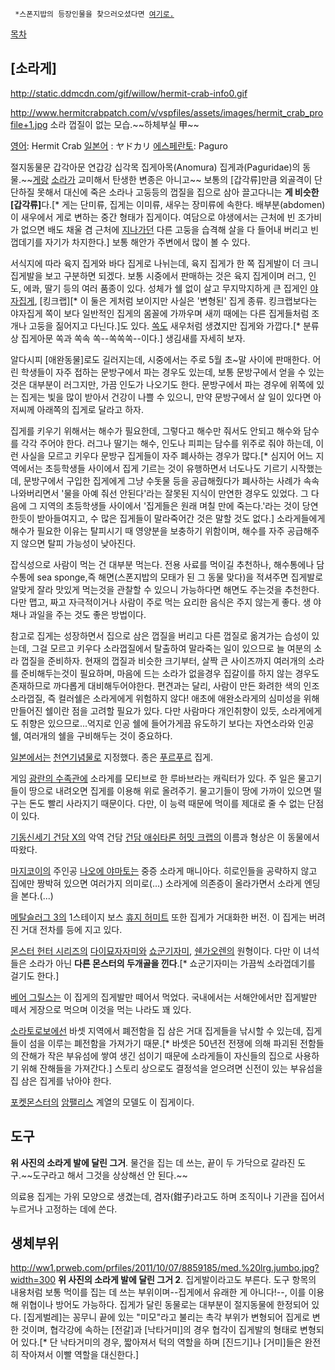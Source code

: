   *스폰지밥의 등장인물을 찾으러오셨다면 [[집게사장|여기로.]]

[[목차]]

== [소라게] ==
http://static.ddmcdn.com/gif/willow/hermit-crab-info0.gif

http://www.hermitcrabpatch.com/v/vspfiles/assets/images/hermit_crab_profile+1.jpg
소라 껍질이 없는 모습.~~하체부실 甲~~

[[영어]]: Hermit Crab
[[일본어]] : ヤドカリ
[[에스페란토]]: Paguro

절지동물문 갑각아문 연갑강 십각목 집게아목(Anomura) 집게과(Paguridae)의 동물.~~[[게]]랑 [[소라]]가 교미해서 탄생한 변종은 아니고~~ 보통의 [갑각류]만큼 외골격이 단단하질 못해서 대신에 죽은 소라나 고둥등의 껍질을 집으로 삼아 끌고다니는 '''게 비슷한 [갑각류]'''다.[* 게는 단미류, 집게는 이미류, 새우는 장미류에 속한다. 배부분(abdomen)이 새우에서 게로 변하는 중간 형태가 집게이다. 여담으로 야생에서는 근처에 빈 조가비가 없으면 배도 채울 겸 근처에 [[지나가던]] 다른 고둥을 습격해 살을 다 들어내 버리고 빈 껍데기를 자기가 차지한다.] 보통 해안가 주변에서 많이 볼 수 있다.

서식지에 따라 육지 집게와 바다 집게로 나뉘는데, 육지 집게가 한 쪽 집게발이 더 크니 집게발을 보고 구분하면 되겠다. 보통 시중에서 판매하는 것은 육지 집게이며 러그, 인도, 에콰, 딸기 등의 여러 품종이 있다. 성체가 쉘 없이 살고 무지막지하게 큰 집게인 [[야자집게]], [킹크랩][* 이 둘은 게처럼 보이지만 사실은 '변형된' 집게 종류. 킹크랩보다는 야자집게 쪽이 보다 일반적인 집게의 몸꼴에 가까우며 새끼 때에는 다른 집게들처럼 조개나 고둥을 짊어지고 다닌다.]도 있다. [[쏙]]도 새우처럼 생겼지만 집게와 가깝다.[* 분류상 집게아문 쏙과 쏙속 쏙--쏙쏙쏙--이다.] 생김새를 자세히 보자.

알다시피 [애완동물]로도 길러지는데, 시중에서는 주로 5월 초~말 사이에 판매한다. 어린 학생들이 자주 접하는 문방구에서 파는 경우도 있는데, 보통 문방구에서 얻을 수 있는 것은 대부분이 러그지만, 가끔 인도가 나오기도 한다. 문방구에서 파는 경우에 위쪽에 있는 집게는 빛을 많이 받아서 건강이 나쁠 수 있으니, 만약 문방구에서 살 일이 있다면 아저씨께 아래쪽의 집게로 달라고 하자.

집게를 키우기 위해서는 해수가 필요한데, 그렇다고 해수만 줘서도 안되고 해수와 담수를 각각 주어야 한다. 러그나 딸기는 해수, 인도나 피피는 담수를 위주로 줘야 하는데, 이런 사실을 모르고 키우다 문방구 집게들이 자주 폐사하는 경우가 많다.[* 심지어 어느 지역에서는 초등학생들 사이에서 집게 기르는 것이 유행하면서 너도나도 기르기 시작했는데, 문방구에서 구입한 집게에게 그냥 수돗물 등을 공급해줬다가 폐사하는 사례가 속속 나와버리면서 '물을 아예 줘선 안된다'라는 잘못된 지식이 만연한 경우도 있었다. 그 다음에 그 지역의 초등학생들 사이에서 '집게들은 원래 며칠 만에 죽는다.'라는 것이 당연한듯이 받아들여지고, 수 많은 집게들이 말라죽어간 것은 말할 것도 없다.] 소라게들에게 해수가 필요한 이유는 탈피시기 때 영양분을 보충하기 위함이며, 해수를 자주 공급해주지 않으면 탈피 가능성이 낮아진다.

잡식성으로 사람이 먹는 건 대부분 먹는다. 전용 사료를 먹이길 추천하나, 해수통에나 담수통에 sea sponge,즉 해면(스폰지밥의 모태가 된 그 동물 맞다)을 적셔주면 집게발로 알맞게 잘라 맛있게 먹는것을 관찰할 수 있으니 가능하다면 해면도 주는것을 추천한다.  다만 맵고, 짜고 자극적이거나 사람이 주로 먹는 요리한 음식은 주지 않는게 좋다.
생 야채나 과일을 주는 것도 좋은 방법이다.

참고로 집게는 성장하면서 집으로 삼은 껍질을 버리고 다른 껍질로 옮겨가는 습성이 있는데, 그걸 모르고 키우다 소라껍질에서 탈출하여 말라죽는 일이 있으므로 늘 여분의 소라 껍질을 준비하자. 현재의 껍질과 비슷한 크기부터, 살짝 큰 사이즈까지 여러개의 소라를 준비해두는것이 필요하며, 마음에 드는 소라가 없을경우 집갈이를 하지 않는 경우도 존재하므로 까다롭게 대비해두어야한다. 편견과는 달리, 사람이 만든 화려한 색의 인조 소라껍질, 즉 컬러쉘은 소라게에게 위험하지 않다! 애초에 애완소라게의 심미성을 위해 만들어진 쉘이란 점을 고려할 필요가 있다. 다만 사람마다 개인취향이 있듯, 소라게에게도 취향은 있으므로...억지로 인공 쉘에 들어가게끔 유도하기 보다는 자연소라와 인공 쉘, 여러개의 쉘을 구비해두는 것이 중요하다.   

[[일본]]에서는 [[천연기념물]]로 지정했다. 종은 [[푸르푸르]] 집게.

게임 [[광란의 수족관]]에 소라게를 모티브로 한 루바브라는 캐릭터가 있다. 주 일은 물고기들이 땅으로 내려오면 집게를 이용해 위로 올려주기. 물고기들이 땅에 가까이 있으면 떨구는 돈도 빨리 사라지기 때문이다. 다만, 이 능력 때문에 먹이를 제대로 줄 수 없는 단점이 있다.

[[기동신세기 건담 X]]의 악역 건담 [[건담 애쉬타론 허밋 크랩]]의 이름과 형상은 이 동물에서 따왔다.

[[마지코이]]의 주인공 [[나오에 야마토]]는 중증 소라게 매니아다. 히로인들을 공략하지 않고 집에만 짱박혀 있으면 여러가지 의미로(...) 소라게에 의존증이 올라가면서 소라게 엔딩을 본다.(...)

[[메탈슬러그 3]]의 1스테이지 보스 [[휴지 허미트]] 또한 집게가 거대화한 버전. 이 집게는 버려진 거대 전차를 등에 지고 있다.

[[몬스터 헌터 시리즈]]의 [[다이묘자자미]]와 [[쇼군기자미]], [[쉔가오렌]]의 원형이다. 다만 이 녀석들은 소라가 아닌 '''다른 몬스터의 두개골을 낀다'''.[* 쇼군기자미는 가끔씩 소라껍데기를 걸기도 한다.]

[[베어 그릴스]]는 이 집게의 집게발만 떼어서 먹었다. 국내에서는 서해안에서만 집게발만 떼서 게장으로 먹으며 이것을 먹는 나라도 꽤 있다.

[[소라토로보]]에선 바셋 지역에서 폐전함을 집 삼은 거대 집게들을 낚시할 수 있는데, 집게들이 섬을 이루는 폐전함을 가져가기 때문.[* 바셋은 50년전 전쟁에 의해 파괴된 전함들의 잔해가 작은 부유섬에 쌓여 생긴 섬이기 때문에 소라게들이 자신들의 집으로 사용하기 위해 잔해들을 가져간다.] 스토리 상으로도 결정석을 얻으려면 신전이 있는 부유섬을 집 삼은 집게를 낚아야 한다.

[[포켓몬스터]]의 [[암팰리스]] 계열의 모델도 이 집게이다.

== 도구 ==
'''위 사진의 소라게 발에 달린 그거'''. 물건을 집는 데 쓰는, 끝이 두 가닥으로 갈라진 도구.~~도구라고 해서 그것을 상상해선 안 된다.~~

의료용 집게는 가위 모양으로 생겼는데, 겸자(鉗子)라고도 하며 조직이나 기관을 집어서 누르거나 고정하는 데에 쓴다.

== 생체부위 ==
http://ww1.prweb.com/prfiles/2011/10/07/8859185/med.%20lrg.jumbo.jpg?width=300
'''위 사진의 소라게 발에 달린 그거 2'''. 집게발이라고도 부른다. 도구 항목의 내용처럼 보통 먹이를 집는 데 쓰는 부위이며--집게에서 유래한 게 아니다!--, 이를 이용해 위협이나 방어도 가능하다. 집게가 달린 동물로는 대부분이 절지동물에 한정되어 있다. [집게벌레]는 꽁무니 끝에 있는 "미모"라고 불리는 촉각 부위가 변형되어 집게로 변한 것이며, 협각강에 속하는 [전갈]과 [낙타거미]의 경우 협각이 집게발의 형태로 변형되어 있다.[* 단 낙타거미의 경우, 짧아져서 턱의 역할을 하며 [진드기]나 [거미]들은 완전히 작아져서 이빨 역할을 대신한다.]
